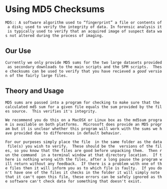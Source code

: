 = Using MD5 Checksums =

 MD5:: A software algorithm used to “fingerprint” a file or contents of a disk; used to verify the integrity of data. In forensic analysis it is typically used to verify that an acquired image of suspect data was not altered during the process of imaging.

<wiki:toc>

== Our Use ==

 Currently we only provide MD5 sums for the two large datasets provided as secondary downloads to the main scripts and the SPM scripts.  These checksums can be used to verify that you have recieved a ''good'' version of the fairly large files.

== Theory and Usage ==

 MD5 sums are passed into a program for checking to make sure that the calculated md5 sum for a given file equals the sum provided by the files source.  This verifies it's integrity.

 We recommend you do this on a MacOSX or Linux box as the md5sum program is available on both platforms.  Microsoft does provide an MD5 program but it is unclear whether this program will work with the sums we have provided due to differences in default behavior.

 For our purposes simply place the file {{{md5mvpa.txt}}} in the same folder as the data file(s) you wish to verify.  These should be the {{{ .tar.gz }}} versions of the files, so you know that the files are good before unpacking them.  Then run the command {{{md5sum -c md5mvps.txt}}} in a terminal window at that directory location.  If there is nothing wrong with the files, after a long pause the program will return without any feedback.  If there is a problem with one of the files then it will inform you as to which file is faulty.  If you don't have one of the files it checks in the folder it will simply note that it can't open this file, these errors can be safely ignored as the software can't check data for something that doesn't exist.